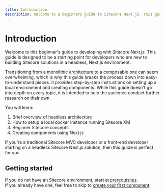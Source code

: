 ```yaml
---
title: Introduction
description: Welcome to a beginners guide to Sitecore Next.js. This guide aims to be a starting point for developers new to developing Sitecore in a headless, Next.js environment.
---
```

# Introduction
 
Welcome to this beginner's guide to developing with Sitecore Next.js. This guide is designed to be a starting point for developers who are new to building Sitecore solutions in a headless,
Next.js environment.

Transitioning from a monolithic architecture to a composable one can seem overwhelming, which is why this guide breaks the process down into easy-to-understand pieces.
It provides step-by-step instructions on setting up a local environment and creating components. While this guide doesn't go into depth on every topic, it is intended to help the audience
conduct further research on their own.

You will learn:
1. Brief overview of headless architecture
1. How to setup a local docker instance running Sitecore XM
1. Beginner Sitecore concepts
1. Creating components using Next.js

If you're a traditional Sitecore MVC developer or a front-end developer starting on a headless Sitecore Next.js solution, then this guide is perfect for you.

## Getting started

If you do not have an Sitecore environment, start at [prerequisites](/environment/prerequisites).  
If you already have one, feel free to skip to [create your first component](/create-your-first-component/create-a-component).
